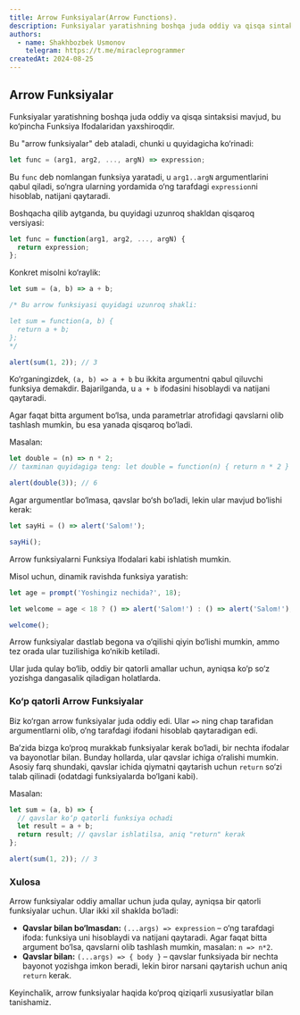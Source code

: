 ```yaml
---
title: Arrow Funksiyalar(Arrow Functions).
description: Funksiyalar yaratishning boshqa juda oddiy va qisqa sintaksisi mavjud, bu ko‘pincha Funksiya Ifodalaridan yaxshiroqdir.
authors:
  - name: Shakhbozbek Usmonov
    telegram: https://t.me/miracleprogrammer
createdAt: 2024-08-25
---
```


## Arrow Funksiyalar

Funksiyalar yaratishning boshqa juda oddiy va qisqa sintaksisi mavjud, bu ko‘pincha Funksiya Ifodalaridan yaxshiroqdir.

Bu "arrow funksiyalar" deb ataladi, chunki u quyidagicha ko‘rinadi:

```javascript
let func = (arg1, arg2, ..., argN) => expression;
```

Bu `func` deb nomlangan funksiya yaratadi, u `arg1..argN` argumentlarini qabul qiladi, so‘ngra ularning yordamida o‘ng tarafdagi `expression`ni hisoblab, natijani qaytaradi.

Boshqacha qilib aytganda, bu quyidagi uzunroq shakldan qisqaroq versiyasi:

```javascript
let func = function(arg1, arg2, ..., argN) {
  return expression;
};
```

Konkret misolni ko‘raylik:

```javascript
let sum = (a, b) => a + b;

/* Bu arrow funksiyasi quyidagi uzunroq shakli:

let sum = function(a, b) {
  return a + b;
};
*/

alert(sum(1, 2)); // 3
```

Ko‘rganingizdek, `(a, b) => a + b` bu ikkita argumentni qabul qiluvchi funksiya demakdir. Bajarilganda, u `a + b` ifodasini hisoblaydi va natijani qaytaradi.

Agar faqat bitta argument bo‘lsa, unda parametrlar atrofidagi qavslarni olib tashlash mumkin, bu esa yanada qisqaroq bo‘ladi.

Masalan:

```javascript
let double = (n) => n * 2;
// taxminan quyidagiga teng: let double = function(n) { return n * 2 }

alert(double(3)); // 6
```

Agar argumentlar bo‘lmasa, qavslar bo‘sh bo‘ladi, lekin ular mavjud bo‘lishi kerak:

```javascript
let sayHi = () => alert('Salom!');

sayHi();
```

Arrow funksiyalarni Funksiya Ifodalari kabi ishlatish mumkin.

Misol uchun, dinamik ravishda funksiya yaratish:

```javascript
let age = prompt('Yoshingiz nechida?', 18);

let welcome = age < 18 ? () => alert('Salom!') : () => alert('Salom!');

welcome();
```

Arrow funksiyalar dastlab begona va o‘qilishi qiyin bo‘lishi mumkin, ammo tez orada ular tuzilishiga ko‘nikib ketiladi.

Ular juda qulay bo‘lib, oddiy bir qatorli amallar uchun, ayniqsa ko‘p so‘z yozishga dangasalik qiladigan holatlarda.

### Ko‘p qatorli Arrow Funksiyalar

Biz ko‘rgan arrow funksiyalar juda oddiy edi. Ular `=>` ning chap tarafidan argumentlarni olib, o‘ng tarafdagi ifodani hisoblab qaytaradigan edi.

Ba’zida bizga ko‘proq murakkab funksiyalar kerak bo‘ladi, bir nechta ifodalar va bayonotlar bilan. Bunday hollarda, ular qavslar ichiga o‘ralishi mumkin. Asosiy farq shundaki, qavslar ichida qiymatni qaytarish uchun `return` so‘zi talab qilinadi (odatdagi funksiyalarda bo‘lgani kabi).

Masalan:

```javascript
let sum = (a, b) => {
  // qavslar ko‘p qatorli funksiya ochadi
  let result = a + b;
  return result; // qavslar ishlatilsa, aniq "return" kerak
};

alert(sum(1, 2)); // 3
```

### Xulosa

Arrow funksiyalar oddiy amallar uchun juda qulay, ayniqsa bir qatorli funksiyalar uchun. Ular ikki xil shaklda bo‘ladi:

- **Qavslar bilan bo‘lmasdan:** `(...args) => expression` – o‘ng tarafdagi ifoda: funksiya uni hisoblaydi va natijani qaytaradi. Agar faqat bitta argument bo‘lsa, qavslarni olib tashlash mumkin, masalan: `n => n*2`.
- **Qavslar bilan:** `(...args) => { body }` – qavslar funksiyada bir nechta bayonot yozishga imkon beradi, lekin biror narsani qaytarish uchun aniq `return` kerak.

<Callout>Keyinchalik, arrow funksiyalar haqida ko‘proq qiziqarli xususiyatlar bilan tanishamiz.</Callout>
